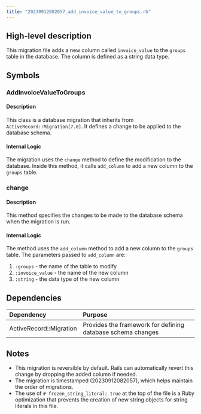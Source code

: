 ```yaml
---
title: "20230912082057_add_invoice_value_to_groups.rb"
---
```


## High-level description
This migration file adds a new column called `invoice_value` to the `groups` table in the database. The column is defined as a string data type.

## Symbols

### AddInvoiceValueToGroups
#### Description
This class is a database migration that inherits from `ActiveRecord::Migration[7.0]`. It defines a change to be applied to the database schema.

#### Internal Logic
The migration uses the `change` method to define the modification to the database. Inside this method, it calls `add_column` to add a new column to the `groups` table.

### change
#### Description
This method specifies the changes to be made to the database schema when the migration is run.

#### Internal Logic
The method uses the `add_column` method to add a new column to the `groups` table. The parameters passed to `add_column` are:
1. `:groups` - the name of the table to modify
2. `:invoice_value` - the name of the new column
3. `:string` - the data type of the new column

## Dependencies
| Dependency | Purpose |
|:-----------|:--------|
| ActiveRecord::Migration | Provides the framework for defining database schema changes |

## Notes
- This migration is reversible by default. Rails can automatically revert this change by dropping the added column if needed.
- The migration is timestamped (20230912082057), which helps maintain the order of migrations.
- The use of `# frozen_string_literal: true` at the top of the file is a Ruby optimization that prevents the creation of new string objects for string literals in this file.